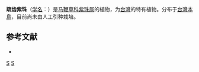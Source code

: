 {{Speciesbox 
| taxon = Callicarpa remotiserrulata
| authority = [[早田文藏|Hayata]]
}}
'''疏齿紫珠'''（[[学名|学名]]：{{lang|la|''Callicarpa remotiserrulata''}}）是[[马鞭草科|马鞭草科]][[紫珠属|紫珠属]]的植物，为[[台灣|台灣]]的特有植物。分布于[[台灣島|台灣本島]]，目前尚未由人工引种栽培。

== 参考文献 ==
<div class="references-small">
* {{cite web| url =http://www.bioinfo.cn/db05/KmzwSpecies.php?action=view&id=24011| title =疏齿紫珠| work =《中国高等植物数据库全库》| publisher =中国科学院微生物研究所| author =昆明植物研究所| accessdate =2009-02-25| deadurl =yes| archiveurl =https://web.archive.org/web/20160305105521/http://www.bioinfo.cn/db05/KmzwSpecies.php?action=view&id=24011| archivedate =2016-03-05}}
</div>
{{Taxonbar|from=Q15232421}}

[[Category:紫珠属|S]]
[[Category:臺灣特有植物|S]]